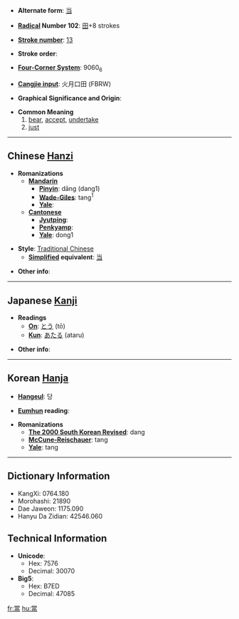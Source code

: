 * '''Alternate form''': [[当]]

* '''[[Wiktionary:Chinese radical index| Radical]] Number 102''': [[Wiktionary:Chinese radical index 田|田]]+8 strokes

* '''[[Wiktionary:Chinese total strokes index|Stroke number]]''': [[Wiktionary:Chinese total strokes index 13|13]]

* '''Stroke order''': 

* '''[[Wiktionary:Chinese four corner index|Four-Corner System]]''': 9060<sub>6</sub>

* '''[[Wiktionary:Chinese Cangjie index|Cangjie input]]''': 火月口田 (FBRW)

* '''Graphical Significance and Origin''': 

* '''Common Meaning'''
*#[[bear]], [[accept]], [[undertake]]
*# [[just]]

----

== Chinese [[Hanzi]] ==

* '''Romanizations'''
** '''[[Mandarin]]'''
*** '''[[Pinyin]]''': dāng (dang1)
*** '''[[Wade-Giles]]''': tang<sup>1</sup>
*** '''[[Yale]]''': 
** '''[[Cantonese]]'''
*** '''[[Jyutping]]''':
*** '''[[Penkyamp]]''': 
*** '''[[Yale]]''': dong1

* '''Style''': [[Traditional Chinese]] 
** '''[[Simplified Chinese|Simplified]] equivalent''': [[当]]

* '''Other info''': 

----

== Japanese [[Kanji]] ==

* '''Readings'''
** '''[[On]]''': [[とう]] (tō)
** '''[[Kun]]''': [[あたる]] (ataru)

* '''Other info''':  

----

== Korean [[Hanja]] ==

* '''[[Hangeul]]''': 당

* '''[[Eumhun]] reading''': 

* '''Romanizations'''
** '''[[The 2000 South Korean Revised Romanization|The 2000 South Korean Revised]]''': dang
** '''[[McCune-Reischauer]]''': tang
** '''[[Yale]]''': tang

----

== Dictionary Information ==

* KangXi: 0764.180
* Morohashi: 21890
* Dae Jaweon: 1175.090
* Hanyu Da Zidian: 42546.060

== Technical Information ==

* '''Unicode''':
** Hex: 7576
** Decimal: 30070
* '''Big5''':
** Hex: B7ED
** Decimal: 47085

[[fr:當]]
[[hu:當]]